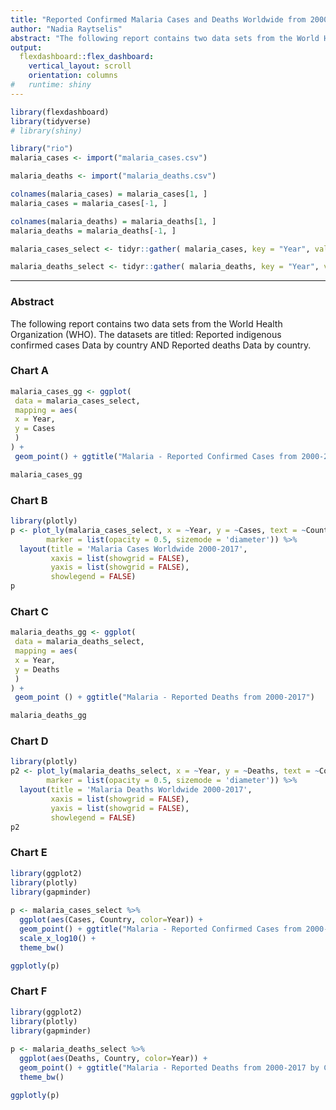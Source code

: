 ```yaml
---
title: "Reported Confirmed Malaria Cases and Deaths Worldwide from 2000-2017"
author: "Nadia Raytselis" 
abstract: "The following report contains two data sets from the World Health Organization (WHO). The datasets are titled: Reported indigenous confirmed cases Data by country AND Reported deaths Data by country."
output: 
  flexdashboard::flex_dashboard:
    vertical_layout: scroll
    orientation: columns 
#   runtime: shiny 
---
```


```r
library(flexdashboard)
library(tidyverse)
# library(shiny)
```

```r
library("rio")
malaria_cases <- import("malaria_cases.csv")

malaria_deaths <- import("malaria_deaths.csv")
```

```r
colnames(malaria_cases) = malaria_cases[1, ] 
malaria_cases = malaria_cases[-1, ]   

colnames(malaria_deaths) = malaria_deaths[1, ] 
malaria_deaths = malaria_deaths[-1, ]   
```

```r
malaria_cases_select <- tidyr::gather( malaria_cases, key = "Year", value = "Cases", c(2:19))
```

```r
malaria_deaths_select <- tidyr::gather( malaria_deaths, key = "Year", value = "Deaths", c(2:19))
```


-----------------------------------------------------------------------

### Abstract

The following report contains two data sets from the World Health Organization (WHO). The datasets are titled: Reported indigenous confirmed cases Data by country AND Reported deaths Data by country.

### Chart A

```r
malaria_cases_gg <- ggplot(
 data = malaria_cases_select,
 mapping = aes(
 x = Year,
 y = Cases
 )
) +
 geom_point() + ggtitle("Malaria - Reported Confirmed Cases from 2000-2017") 

malaria_cases_gg
```

### Chart B
```r
library(plotly)
p <- plot_ly(malaria_cases_select, x = ~Year, y = ~Cases, text = ~Country, type = 'scatter', mode = 'markers', color = ~Country, colors = 'Paired',
        marker = list(opacity = 0.5, sizemode = 'diameter')) %>%
  layout(title = 'Malaria Cases Worldwide 2000-2017',
         xaxis = list(showgrid = FALSE),
         yaxis = list(showgrid = FALSE),
         showlegend = FALSE)
p
```

### Chart C
```r
malaria_deaths_gg <- ggplot(
 data = malaria_deaths_select,
 mapping = aes(
 x = Year,
 y = Deaths
 )
) +
 geom_point () + ggtitle("Malaria - Reported Deaths from 2000-2017") 

malaria_deaths_gg
```



### Chart D
```r
library(plotly)
p2 <- plot_ly(malaria_deaths_select, x = ~Year, y = ~Deaths, text = ~Country, type = 'scatter', mode = 'markers', color = ~Country, colors = 'Paired',
        marker = list(opacity = 0.5, sizemode = 'diameter')) %>%
  layout(title = 'Malaria Deaths Worldwide 2000-2017',
         xaxis = list(showgrid = FALSE),
         yaxis = list(showgrid = FALSE),
         showlegend = FALSE)
p2
```

### Chart E
```r
library(ggplot2)
library(plotly)
library(gapminder)
 
p <- malaria_cases_select %>%
  ggplot(aes(Cases, Country, color=Year)) +
  geom_point() + ggtitle("Malaria - Reported Confirmed Cases from 2000-2017 by Country") +
  scale_x_log10() +
  theme_bw() 

ggplotly(p)
```

### Chart F
```r
library(ggplot2)
library(plotly)
library(gapminder)
 
p <- malaria_deaths_select %>%
  ggplot(aes(Deaths, Country, color=Year)) +
  geom_point() + ggtitle("Malaria - Reported Deaths from 2000-2017 by Country") + scale_x_log10() +
  theme_bw() 

ggplotly(p)
``` 














